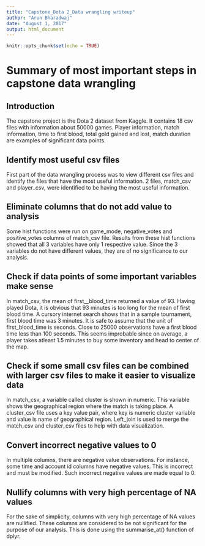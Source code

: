 ```yaml
---
title: "Capstone_Dota 2_Data wrangling writeup"
author: "Arun Bharadwaj"
date: "August 1, 2017"
output: html_document
---
```


```r
knitr::opts_chunk$set(echo = TRUE)
```

# Summary of most important steps in capstone data wrangling

## Introduction
The capstone project is the Dota 2 dataset from Kaggle. It contains 18 csv files with information about 50000 games. Player information, match information, time to first blood, total gold gained and lost, match duration are examples of significant data points. 

## Identify most useful csv files
First part of the data wrangling process was to view different csv files and identify the files that have the most useful information. 2 files, match_csv and player_csv, were identified to be having the most useful information. 

## Eliminate columns that do not add value to analysis
Some hist functions were run on game_mode, negative_votes and positive_votes columns of match_csv file. Results from these hist functions showed that all 3 variables have only 1 respective value. Since the 3 variables do not have different values, they are of no significance to our analysis.

## Check if data points of some important variables make sense 
In match_csv, the mean of first__blood_time returned a value of 93. Having played Dota, it is obvious that 93 minutes is too long for the mean of first blood time. A cursory internet search shows that in a sample tournament, first blood time was 3 minutes. It is safe to assume that the unit of first_blood_time is seconds. Close to 25000 observations have a first blood time less than 100 seconds. This seems improbable since on average, a player takes atleast 1.5 minutes to buy some inventory and head to center of the map. 

## Check if some small csv files can be combined with larger csv files to make it easier to visualize data
In match_csv, a variable called cluster is shown in numeric. This variable shows the geographical region where the match is taking place. A cluster_csv file uses a key value pair, where key is numeric cluster variable and value is name of geographical region. Left_join is used to merge the match_csv and cluster_csv files to help with data visualization.

## Convert incorrect negative values to 0
In multiple columns, there are negative value observations. For instance, some time and account id columns have negative values. This is incorrect and must be modified. Such incorrect negative values are made equal to 0.

## Nullify columns with very high percentage of NA values
For the sake of simplicity, columns with very high percentage of NA values are nullified. These columns are considered to be not significant for the purpose of our analysis. This is done using the summarise_at() function of dplyr.